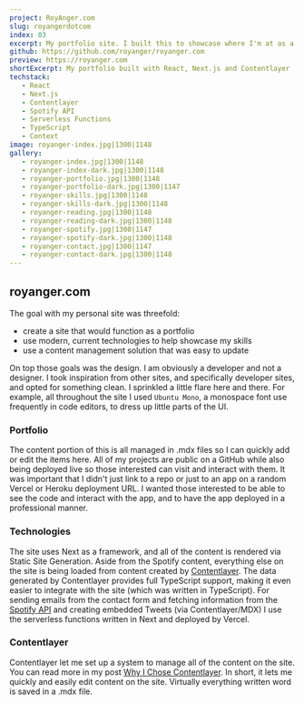 ```yaml
---
project: RoyAnger.com
slug: royangerdotcom
index: 03
excerpt: My portfolio site. I built this to showcase where I'm at as a developer and what projects and apps I've built. I went with a clean design (I'm developer, not a designer after all!) with the goal of letting the content speak for itself.
github: https://github.com/royanger/royanger.com
preview: https://royanger.com
shortExcerpt: My portfolio built with React, Next.js and Contentlayer
techstack:
   - React
   - Next.js
   - Contentlayer
   - Spotify API
   - Serverless Functions
   - TypeScript
   - Context
image: royanger-index.jpg|1300|1148
gallery:
   - royanger-index.jpg|1300|1148
   - royanger-index-dark.jpg|1300|1148
   - royanger-portfolio.jpg|1300|1148
   - royanger-portfolio-dark.jpg|1300|1147
   - royanger-skills.jpg|1300|1148
   - royanger-skills-dark.jpg|1300|1148
   - royanger-reading.jpg|1300|1148
   - royanger-reading-dark.jpg|1300|1148
   - royanger-spotify.jpg|1300|1147
   - royanger-spotify-dark.jpg|1300|1148
   - royanger-contact.jpg|1300|1147
   - royanger-contact-dark.jpg|1300|1148
---
```


## royanger.com

The goal with my personal site was threefold:

-  create a site that would function as a portfolio
-  use modern, current technologies to help showcase my skills
-  use a content management solution that was easy to update

On top those goals was the design. I am obviously a developer and not a designer. I took inspiration from other sites, and specifically developer sites, and opted for something clean. I sprinkled a little flare here and there. For example, all throughout the site I used `Ubuntu Mono`, a monospace font use frequently in code editors, to dress up little parts of the UI.

### Portfolio

The content portion of this is all managed in .mdx files so I can quickly add or edit the items here. All of my projects are public on a GitHub while also being deployed live so those interested can visit and interact with them. It was important that I didn't just link to a repo or just to an app on a random Vercel or Heroku deployment URL. I wanted those interested to be able to see the code and interact with the app, and to have the app deployed in a professional manner.

### Technologies

The site uses Next as a framework, and all of the content is rendered via Static Site Generation. Aside from the Spotify content, everything else on the site is being loaded from content created by [Contentlayer](https://www.contentlayer.dev/). The data generated by Contentlayer provides full TypeScript support, making it even easier to integrate with the site (which was written in TypeScript). For sending emails from the contact form and fetching information from the [Spotify API](https://developer.spotify.com/documentation/web-api/) and creating embedded Tweets (via Contentlayer/MDX) I use the serverless functions written in Next and deployed by Vercel.

### Contentlayer

Contentlayer let me set up a system to manage all of the content on the site. You can read more in my post [Why I Chose Contentlayer](/reading/article/why-i-chose-contentlayer). In short, it lets me quickly and easily edit content on the site. Virtually everything written word is saved in a .mdx file.
